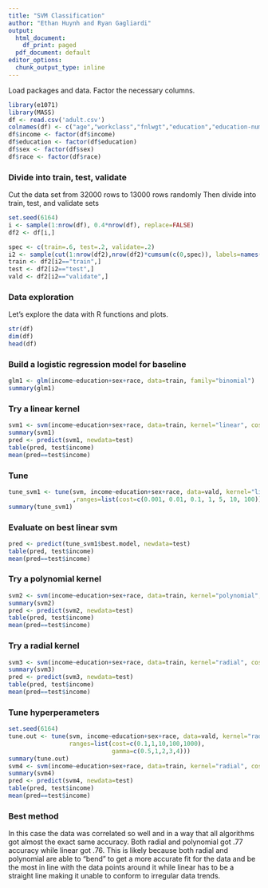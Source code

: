 ```yaml
---
title: "SVM Classification"
author: "Ethan Huynh and Ryan Gagliardi"
output:
  html_document:
    df_print: paged
  pdf_document: default
editor_options:
  chunk_output_type: inline
---
```


Load packages and data. Factor the necessary columns.

```r
library(e1071)
library(MASS)
df <- read.csv('adult.csv')
colnames(df) <- c("age","workclass","fnlwgt","education","education-num","marital-status","occupation","relationship","race","sex","capital-gain","capital-loss","hours-per-week","native-country","income")
df$income <- factor(df$income)
df$education <- factor(df$education)
df$sex <- factor(df$sex)
df$race <- factor(df$race)
```


### Divide into train, test, validate

Cut the data set from 32000 rows to 13000 rows randomly
Then divide into train, test, and validate sets

```r
set.seed(6164)
i <- sample(1:nrow(df), 0.4*nrow(df), replace=FALSE)
df2 <- df[i,]

spec <- c(train=.6, test=.2, validate=.2)
i2 <- sample(cut(1:nrow(df2),nrow(df2)*cumsum(c(0,spec)), labels=names(spec)))
train <- df2[i2=="train",]
test <- df2[i2=="test",]
vald <- df2[i2=="validate",]
```


### Data exploration

Let's explore the data with R functions and plots.

```r
str(df)
dim(df)
head(df)
```


### Build a logistic regression model for baseline

```r
glm1 <- glm(income~education+sex+race, data=train, family="binomial")
summary(glm1)
```


### Try a linear kernel

```r
svm1 <- svm(income~education+sex+race, data=train, kernel="linear", cost=10, scale=TRUE)
summary(svm1)
pred <- predict(svm1, newdata=test)
table(pred, test$income)
mean(pred==test$income)
```


### Tune

```r
tune_svm1 <- tune(svm, income~education+sex+race, data=vald, kernel="linear"
                  ,ranges=list(cost=c(0.001, 0.01, 0.1, 1, 5, 10, 100)))
summary(tune_svm1)
```


### Evaluate on best linear svm

```r
pred <- predict(tune_svm1$best.model, newdata=test)
table(pred, test$income)
mean(pred==test$income)
```


### Try a polynomial kernel

```r
svm2 <- svm(income~education+sex+race, data=train, kernel="polynomial", cost=10, scale=TRUE)
summary(svm2)
pred <- predict(svm2, newdata=test)
table(pred, test$income)
mean(pred==test$income)
```


### Try a radial kernel

```r
svm3 <- svm(income~education+sex+race, data=train, kernel="radial", cost=10, gamma=1, scale=TRUE)
summary(svm3)
pred <- predict(svm3, newdata=test)
table(pred, test$income)
mean(pred==test$income)
```


### Tune hyperperameters

```r
set.seed(6164)
tune.out <- tune(svm, income~education+sex+race, data=vald, kernel="radial",
                 ranges=list(cost=c(0.1,1,10,100,1000),
                             gamma=c(0.5,1,2,3,4)))
summary(tune.out)
svm4 <- svm(income~education+sex+race, data=train, kernel="radial", cost=100, gamma=0.5, scale=TRUE)
summary(svm4)
pred <- predict(svm4, newdata=test)
table(pred, test$income)
mean(pred==test$income)
```


### Best method

In this case the data was correlated so well and in a way that all algorithms got almost the exact same accuracy. Both radial and polynomial got .77 accuracy while linear got .76. This is likely because both radial and polynomial are able to "bend" to get a more accurate fit for the data and be the most in line with the data points around it while linear has to be a straight line making it unable to conform to irregular data trends.